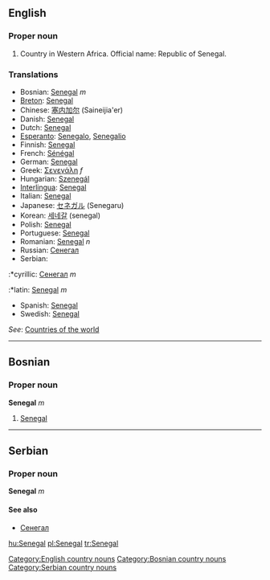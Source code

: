 ==English==
===Proper noun===

# Country in Western Africa. Official name: Republic of Senegal.
===Translations===
*Bosnian: [[Senegal]] ''m''
*[[Breton]]: [[Senegal]]
*Chinese: [[塞内加尔]] (Saineijia'er)
*Danish: [[Senegal]]
*Dutch: [[Senegal]]
*[[Esperanto]]: [[Senegalo]], [[Senegalio]]
*Finnish: [[Senegal]]
*French: [[Sénégal]]
*German: [[Senegal]]
*Greek: [[Σενεγάλη]] ''f''
*Hungarian: [[Szenegál]]
*[[Interlingua]]: [[Senegal]]
*Italian: [[Senegal]]
*Japanese: [[セネガル]] (Senegaru)
*Korean: [[세네갈]] (senegal)
*Polish: [[Senegal]]
*Portuguese: [[Senegal]]
*Romanian: [[Senegal]] ''n''
*Russian: [[Сенегал]]
*Serbian:
:*cyrillic: [[Сенегал]] ''m''
:*latin: [[Senegal]] ''m''
*Spanish: [[Senegal]]
*Swedish: [[Senegal]]

''See'': [[Countries of the world]]
[[Category:English country nouns]]
----

==Bosnian==
===Proper noun===
'''Senegal''' ''m''
#[[Senegal]]
[[Category:Bosnian country nouns]]
----
==Serbian==
===Proper noun===
'''Senegal''' ''m''
====See also====
*[[Сенегал]]
[[Category:Serbian country nouns]]

[[hu:Senegal]]
[[pl:Senegal]]
[[tr:Senegal]]